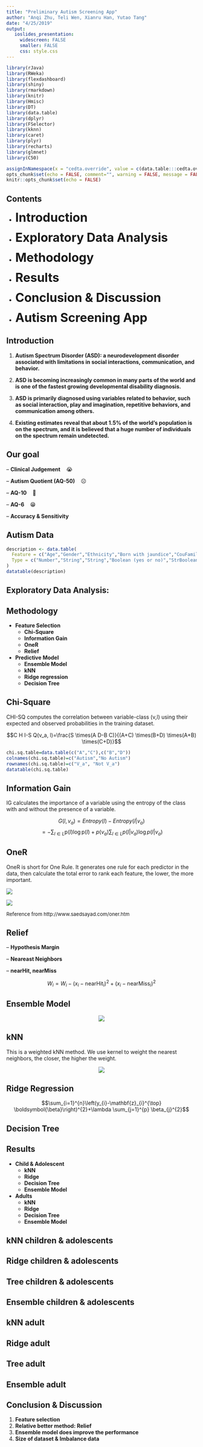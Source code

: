 ```yaml
---
title: "Preliminary Autism Screening App"
author: "Anqi Zhu, Teli Wen, Xianru Han, Yutao Tang"
date: "4/25/2019"
output: 
   ioslides_presentation:
     widescreen: FALSE
     smaller: FALSE
     css: style.css
---
```

```r
library(rJava)
library(RWeka)
library(flexdashboard)
library(shiny)
library(rmarkdown)
library(knitr)
library(Hmisc)
library(DT)
library(data.table)
library(dplyr)
library(FSelector)
library(kknn)
library(caret)
library(plyr)
library(recharts)
library(glmnet)
library(C50)

assignInNamespace(x = "cedta.override", value = c(data.table:::cedta.override,"rmarkdown"), ns = "data.table")
opts_chunk$set(echo = FALSE, comment="", warning = FALSE, message = FALSE, tidy.opts=list(width.cutoff=55), tidy = TRUE)
knitr::opts_chunk$set(echo = FALSE)

```


## Contents 

<div class="blue">
- **<font size="6">Introduction</font>**
</div>

<div class="blue">
- **<font size="6">Exploratory Data Analysis</font>**
</div>

<div class="blue">
- **<font size="6">Methodology</font>**
</div>

<div class="blue">
- **<font size="6">Results</font>**
</div>

<div class="blue">
- **<font size="6">Conclusion & Discussion</font>**
</div>

<div class="blue">
- **<font size="6">Autism Screening App</font>**
</div>

## Introduction 
1. **Autism Spectrum Disorder (ASD): a neurodevelopment disorder associated with limitations in social interactions, communication, and behavior.**

2. **ASD is becoming increasingly common in many parts of the world and is one of the fastest growing developmental disability diagnosis.**

3. **ASD is primarily diagnosed using variables related to behavior, such as social interaction, play and imagination, repetitive behaviors, and communication among others.**

4. **Existing estimates reveal that about 1.5% of the world’s population is on the spectrum, and it is believed that a huge number of individuals on the spectrum remain undetected.**



## Our goal

-- **Clinical Judgement** $\ \ $   😭

-- **Autism Quotient (AQ-50)**  $\ \ $  ☹️

-- **AQ-10**  $\ \ $  🤔

-- **AQ-6**  $\ \ $  😁

-- **Accuracy & Sensitivity**



## Autism Data
```r
description <- data.table(
  Feature = c("Age","Gender","Ethnicity","Born with jaundice","CouFamily member with PDD","ntry of residence","Used the screening app before","A1: Question 1 Answer","~A10: Question 10 Answer","Class/ASD"),
  Type = c("Number","String","String","Boolean (yes or no)","StrBoolean (yes or no)","ing","Boolean (yes or no)","Binary (0, 1)","Binary (0, 1)","Boolean (YES or NO)")
)
datatable(description)
```


## Exploratory Data Analysis:




## Methodology

- **Feature Selection**
    + **Chi-Square**
    + **Information Gain**
    + **OneR**
    + **Relief**
  
  
- **Predictive Model**
    + **Ensemble Model**
    + **kNN**
    + **Ridge regression**
    + **Decision Tree**

## Chi-Square
CHI-SQ computes the correlation between variable-class (v,l) using their expected and observed probabilities in the training dataset.

$$C H I-S Q(v_a, l)=\frac{S \times(A D-B C)}{(A+C) \times(B+D) \times(A+B) \times(C+D)}$$

```r
chi.sq.table=data.table(c("A","C"),c("B","D"))
colnames(chi.sq.table)=c("Autism","No Autism")
rownames(chi.sq.table)=c("V_a", "Not V_a")
datatable(chi.sq.table)
```

## Information Gain
IG calculates the importance of a variable using the entropy of the class with and without the presence of a variable.

$$G\left(l, v_{a}\right)=Entropy(l)-Entropy(l|v_a)$$
$$=-\sum_{l \in L} \mathrm{p}(l) \log \mathrm{p}(l)+p\left(v_{a}\right) \sum_{l \in L} p\left(l | v_{a}\right) \log p\left(l | v_{a}\right)$$

## OneR
OneR is short for One Rule. It generates one rule for each predictor in the data, then calculate the total error to rank each feature, the lower, the more important.


<div class="columns-2">


![](../img/oneR_1.png)

![](../img/oneR_2.png)


</div>

<div class="blue">
<font size="2">Reference from http://www.saedsayad.com/oner.htm </font>
</div>


## Relief

-- **Hypothesis Margin**

-- **Neareast Neighbors**

-- **nearHit, nearMiss**

$$W_{i}=W_{i}-\left(x_{i}-\text {nearHit}_{i}\right)^{2}+\left(x_{i}-\text {nearMiss}_{i}\right)^{2}$$

## Ensemble Model
<center>

![](../img/ensem.png)

</center>



## kNN
This is a weighted kNN method. We use kernel to weight the nearest neighbors, the closer, the higher the weight.


<center>

![](../img/knn_kernel.png)

</center>



## Ridge Regression
$$\sum_{i=1}^{n}\left(y_{i}-\mathbf{z}_{i}^{\top} \boldsymbol{\beta}\right)^{2}+\lambda \sum_{j=1}^{p} \beta_{j}^{2}$$


## Decision Tree

## Results

- **Child & Adolescent**
    + **kNN**
    + **Ridge**
    + **Decision Tree**
    + **Ensemble Model**
  
  
- **Adults**
    + **kNN**
    + **Ridge**
    + **Decision Tree**
    + **Ensemble Model**


## kNN children & adolescents


## Ridge children & adolescents


## Tree children & adolescents

## Ensemble children & adolescents




## kNN adult

## Ridge adult

## Tree adult

## Ensemble adult





## Conclusion & Discussion
1. **Feature selection**
2. **Relative better method: Relief**
3. **Ensemble model does improve the performance**
4. **Size of dataset & Imbalance data**







